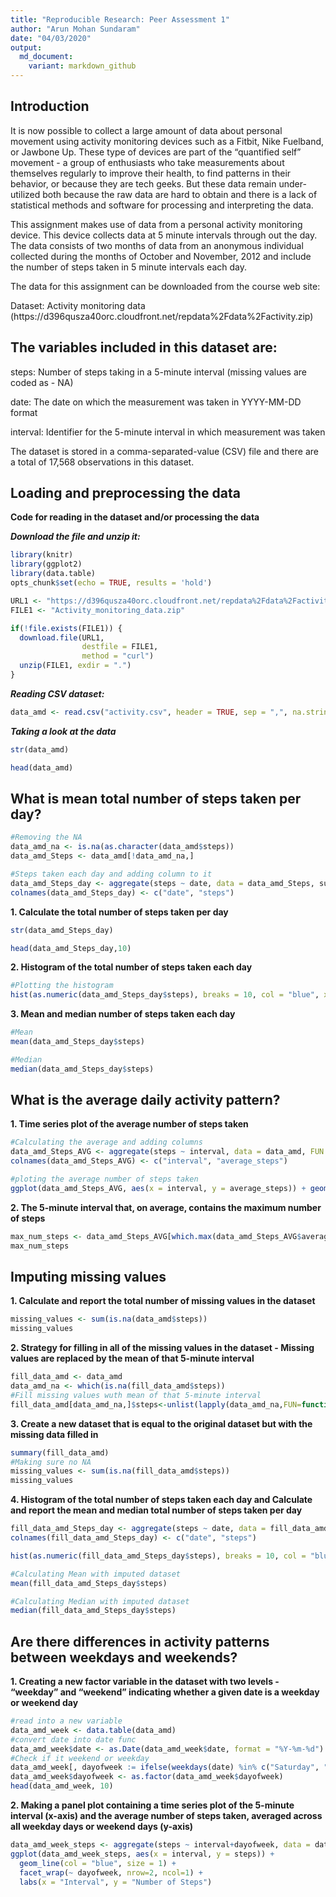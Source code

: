 ```yaml
---
title: "Reproducible Research: Peer Assessment 1"
author: "Arun Mohan Sundaram"
date: "04/03/2020"
output:
  md_document:
    variant: markdown_github
---
```


## Introduction

It is now possible to collect a large amount of data about personal movement using activity monitoring devices such as a Fitbit, Nike Fuelband, or Jawbone Up. These type of devices are part of the "quantified self" movement - a group of enthusiasts who take measurements about themselves regularly to improve their health, to find patterns in their behavior, or because they are tech geeks. But these data remain under-utilized both because the raw data are hard to obtain and there is a lack of statistical methods and software for processing and interpreting the data.

This assignment makes use of data from a personal activity monitoring device. This device collects data at 5 minute intervals through out the day. The data consists of two months of data from an anonymous individual collected during the months of October and November, 2012 and include the number of steps taken in 5 minute intervals each day.

The data for this assignment can be downloaded from the course web site:

Dataset: Activity monitoring data (https://d396qusza40orc.cloudfront.net/repdata%2Fdata%2Factivity.zip)

The variables included in this dataset are:
-------------------------------------------

steps: Number of steps taking in a 5-minute interval (missing values are coded as - NA)  

date: The date on which the measurement was taken in YYYY-MM-DD format 

interval: Identifier for the 5-minute interval in which measurement was taken

The dataset is stored in a comma-separated-value (CSV) file and there are a total of 17,568 observations in this dataset.


## Loading and preprocessing the data

**Code for reading in the dataset and/or processing the data**

***Download the file and unzip it:***

```r
library(knitr)
library(ggplot2)
library(data.table)
opts_chunk$set(echo = TRUE, results = 'hold')

URL1 <- "https://d396qusza40orc.cloudfront.net/repdata%2Fdata%2Factivity.zip"
FILE1 <- "Activity_monitoring_data.zip"

if(!file.exists(FILE1)) {
  download.file(URL1, 
                destfile = FILE1, 
                method = "curl")
  unzip(FILE1, exdir = ".")
}
```

***Reading CSV dataset:***

```r
data_amd <- read.csv("activity.csv", header = TRUE, sep = ",", na.strings = "NA")
```

***Taking a look at the data***
```r
str(data_amd)
```

```r
head(data_amd)
```

## What is mean total number of steps taken per day?

```r
#Removing the NA
data_amd_na <- is.na(as.character(data_amd$steps))
data_amd_Steps <- data_amd[!data_amd_na,]

#Steps taken each day and adding column to it
data_amd_Steps_day <- aggregate(steps ~ date, data = data_amd_Steps, sum)
colnames(data_amd_Steps_day) <- c("date", "steps")

```

**1. Calculate the total number of steps taken per day**
```r
str(data_amd_Steps_day)

head(data_amd_Steps_day,10)
```

**2. Histogram of the total number of steps taken each day**

```r
#Plotting the histogram
hist(as.numeric(data_amd_Steps_day$steps), breaks = 10, col = "blue", xlab = "Number of Steps", main= "Histogram of the total number of steps taken each day")
```

**3. Mean and median number of steps taken each day**
```r
#Mean
mean(data_amd_Steps_day$steps)

#Median
median(data_amd_Steps_day$steps)
```


## What is the average daily activity pattern?

**1. Time series plot of the average number of steps taken**

```r
#Calculating the average and adding columns
data_amd_Steps_AVG <- aggregate(steps ~ interval, data = data_amd, FUN = mean,na.rm = TRUE)
colnames(data_amd_Steps_AVG) <- c("interval", "average_steps")

#ploting the average number of steps taken 
ggplot(data_amd_Steps_AVG, aes(x = interval, y = average_steps)) + geom_line(col = "blue", size = 1) + labs(title = "Average Daily Activity Pattern", x = "Interval", y = "Steps")

```

**2. The 5-minute interval that, on average, contains the maximum number of steps **
```r
max_num_steps <- data_amd_Steps_AVG[which.max(data_amd_Steps_AVG$average_steps),]
max_num_steps
```

## Imputing missing values

**1. Calculate and report the total number of missing values in the dataset**

```r
missing_values <- sum(is.na(data_amd$steps))
missing_values
```

**2. Strategy for filling in all of the missing values in the dataset - Missing values are replaced by the mean of that 5-minute interval**


```r
fill_data_amd <- data_amd
data_amd_na <- which(is.na(fill_data_amd$steps))
#Fill missing values wuth mean of that 5-minute interval
fill_data_amd[data_amd_na,]$steps<-unlist(lapply(data_amd_na,FUN=function(data_amd_na){                data_amd_Steps_AVG[data_amd[data_amd_na,]$interval==data_amd_Steps_AVG$interval,]$average_steps }))
```

**3. Create a new dataset that is equal to the original dataset but with the missing data filled in**

```r
summary(fill_data_amd)
#Making sure no NA
missing_values <- sum(is.na(fill_data_amd$steps))
missing_values
```

**4. Histogram of the total number of steps taken each day and Calculate and report the mean and median total number of steps taken per day**

```r
fill_data_amd_Steps_day <- aggregate(steps ~ date, data = fill_data_amd, sum)
colnames(fill_data_amd_Steps_day) <- c("date", "steps")

hist(as.numeric(fill_data_amd_Steps_day$steps), breaks = 10, col = "blue", xlab = "Number of Steps", main= "Histogram of the total number of steps taken each day")

```


```r
#Calculating Mean with imputed dataset
mean(fill_data_amd_Steps_day$steps)

#Calculating Median with imputed dataset
median(fill_data_amd_Steps_day$steps)
```

## Are there differences in activity patterns between weekdays and weekends?

**1. Creating a new factor variable in the dataset with two levels - "weekday" and "weekend" indicating whether a given date is a weekday or weekend day**

```r
#read into a new variable
data_amd_week <- data.table(data_amd)
#convert date into date func
data_amd_week$date <- as.Date(data_amd_week$date, format = "%Y-%m-%d")
#Check if it weekend or weekday
data_amd_week[, dayofweek := ifelse(weekdays(date) %in% c("Saturday", "Sunday"), "Weekend", "Weekday")]
data_amd_week$dayofweek <- as.factor(data_amd_week$dayofweek)
head(data_amd_week, 10)
```


**2. Making a panel plot containing a time series plot of the 5-minute interval (x-axis) and the average number of steps taken, averaged across all weekday days or weekend days (y-axis)**

```r
data_amd_week_steps <- aggregate(steps ~ interval+dayofweek, data = data_amd_week, FUN = mean)
ggplot(data_amd_week_steps, aes(x = interval, y = steps)) + 
  geom_line(col = "blue", size = 1) + 
  facet_wrap(~ dayofweek, nrow=2, ncol=1) + 
  labs(x = "Interval", y = "Number of Steps")
```


